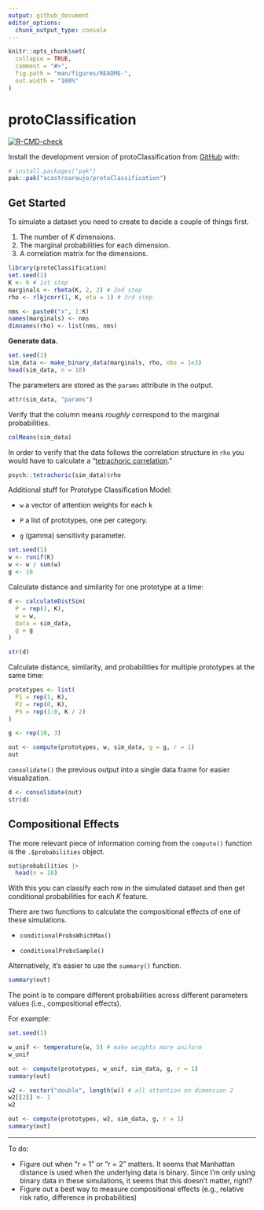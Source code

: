 ```yaml
---
output: github_document
editor_options: 
  chunk_output_type: console
---
```


<!-- README.md is generated from README.Rmd. Please edit that file -->

```r
knitr::opts_chunk$set(
  collapse = TRUE,
  comment = "#>",
  fig.path = "man/figures/README-",
  out.width = "100%"
)
```

# protoClassification

<!-- badges: start -->

[![R-CMD-check](https://github.com/acastroaraujo/protoClassification/actions/workflows/R-CMD-check.yaml/badge.svg)](https://github.com/acastroaraujo/protoClassification/actions/workflows/R-CMD-check.yaml)

<!-- badges: end -->

Install the development version of protoClassification from [GitHub](https://github.com/) with:

``` r
# install.packages("pak")
pak::pak("acastroaraujo/protoClassification")
```

## Get Started

To simulate a dataset you need to create to decide a couple of things first.

1.  The number of $K$ dimensions.
2.  The marginal probabilities for each dimension.
3.  A correlation matrix for the dimensions.

```r
library(protoClassification)
set.seed(1)
K <- 6 # 1st step
marginals <- rbeta(K, 2, 2) # 2nd step
rho <- rlkjcorr(1, K, eta = 1) # 3rd step

nms <- paste0("x", 1:K)
names(marginals) <- nms
dimnames(rho) <- list(nms, nms)
```

**Generate data.**

```r
set.seed(1)
sim_data <- make_binary_data(marginals, rho, obs = 1e3)
head(sim_data, n = 10)
```

The parameters are stored as the `params` attribute in the output.

```r
attr(sim_data, "params")
```

Verify that the column means *roughly* correspond to the marginal probabilities.

```r
colMeans(sim_data)
```

In order to verify that the data follows the correlation structure in `rho` you would have to calculate a "[tetrachoric correlation](https://en.wikipedia.org/wiki/Polychoric_correlation)."

```r
psych::tetrachoric(sim_data)$rho
```

Additional stuff for Prototype Classification Model:

-   `w` a vector of attention weights for each k

-   `P` a list of prototypes, one per category.

-   `g` (gamma) sensitivity parameter.

```r
set.seed(1)
w <- runif(K)
w <- w / sum(w)
g <- 10
```

Calculate distance and similarity for one prototype at a time:

```r
d <- calculateDistSim(
  P = rep(1, K), 
  w = w, 
  data = sim_data, 
  g = g
)

str(d)
```

Calculate distance, similarity, and probabilities for multiple prototypes at the same time:

```r
prototypes <- list(
  P1 = rep(1, K),
  P2 = rep(0, K),
  P3 = rep(1:0, K / 2)
)

g <- rep(10, 3)

out <- compute(prototypes, w, sim_data, g = g, r = 1)
out
```

`consolidate()` the previous output into a single data frame for easier visualization.

```r
d <- consolidate(out)
str(d)
```

## Compositional Effects

The more relevant piece of information coming from the `compute()` function is the `.$probabilities` object.

```r
out$probabilities |> 
  head(n = 10)
```

With this you can classify each row in the simulated dataset and then get conditional probabilities for each $K$ feature.

There are two functions to calculate the compositional effects of one of these simulations.

-   `conditionalProbsWhichMax()`

-   `conditionalProbsSample()`

Alternatively, it's easier to use the `summary()` function.

```r
summary(out)
```

The point is to compare different probabilities across different parameters values (i.e., compositional effects).

For example:

```r
set.seed(1)

w_unif <- temperature(w, 5) # make weights more uniform
w_unif

out <- compute(prototypes, w_unif, sim_data, g, r = 1) 
summary(out)

w2 <- vector("double", length(w)) # all attention on dimension 2
w2[[2]] <- 1
w2

out <- compute(prototypes, w2, sim_data, g, r = 1)
summary(out)
```

------------------------------------------------------------------------

To do:

-   Figure out when "r = 1" or "r = 2" matters. It seems that Manhattan distance is used when the underlying data is binary. Since I'm only using binary data in these simulations, it seems that this doesn't matter, right?
-   Figure out a best way to measure compositional effects (e.g., relative risk ratio, difference in probabilities)
